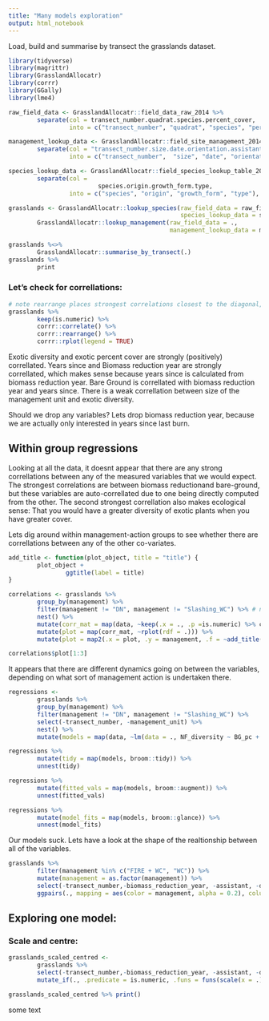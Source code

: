 ```yaml
---
title: "Many models exploration"
output: html_notebook
---
```


Load, build and summarise by transect the grasslands dataset. 

```r
library(tidyverse)
library(magrittr)
library(GrasslandAllocatr)
library(corrr)
library(GGally)
library(lme4)

raw_field_data <- GrasslandAllocatr::field_data_raw_2014 %>%
        separate(col = transect_number.quadrat.species.percent_cover, 
                 into = c("transect_number", "quadrat", "species", "percent_cover"), sep = ",")

management_lookup_data <- GrasslandAllocatr::field_site_management_2014 %>%
        separate(col = "transect_number.size.date.orientation.assistant.management.burn_season.years_since.biomass_reduction_year.management_unit",
                 into = c("transect_number",  "size", "date", "orientation", "assistant", "management", "burn_season", "years_since", "biomass_reduction_year", "management_unit"), sep = ",")

species_lookup_data <- GrasslandAllocatr::field_species_lookup_table_2014 %>%
        separate(col = 
                         species.origin.growth_form.type,
                 into = c("species", "origin", "growth_form", "type"), sep = ",")

grasslands <- GrasslandAllocatr::lookup_species(raw_field_data = raw_field_data,
                                                species_lookup_data = species_lookup_data) %>%
        GrasslandAllocatr::lookup_management(raw_field_data = .,
                                             management_lookup_data = management_lookup_data) %>% mutate(transect_number = as.double(transect_number),  quadrat = as.double(quadrat), percent_cover = as.double(percent_cover), size = as.double(size), years_since = as.double(years_since), biomass_reduction_year = as.double(biomass_reduction_year), management = as.factor(management), burn_season = as.factor(burn_season), management_unit = as.factor(management_unit), date = lubridate::as_date(date)) %>% tbl_df()

grasslands %<>% 
        GrasslandAllocatr::summarise_by_transect(.)
grasslands %>% 
        print
```

### Let's check for correllations:

```r
# note rearrange places strongest correlations closest to the diagonal, weakest are further away.
grasslands %>% 
        keep(is.numeric) %>% 
        corrr::correlate() %>% 
        corrr::rearrange() %>%
        corrr::rplot(legend = TRUE)
```

Exotic diversity and exotic percent cover are strongly (positively) correllated.
Years since and Biomass reduction year are strongly correllated, which makes sense because years since is calculated from biomass reduction year. Bare Ground is correllated with biomass reduction year and years since.
There is a weak correllation between size of the management unit and exotic diversity.

Should we drop any variables? Lets drop biomass reduction year, because we are actually only interested in years since last burn.

## Within group regressions

Looking at all the data, it doesnt appear that there are any strong correllations between any of the measured variables that we would expect. The strongest correlations are between biomass reductionand bare-ground, but these variables are auto-correllated due to one being directly computed from the other. The second strongest correllation also makes ecological sense: That you would have a greater diversity of exotic plants when you have greater cover. 

Lets dig around within management-action groups to see whether there are correllations between any of the other co-variates.

```r

add_title <- function(plot_object, title = "title") {
        plot_object +
                ggtitle(label = title)
}

correlations <- grasslands %>% 
        group_by(management) %>%
        filter(management != "DN", management != "Slashing_WC") %>% # not enough reps to generate corr mat
        nest() %>%
        mutate(corr_mat = map(data, ~keep(.x = ., .p =is.numeric) %>% corrr::correlate(.))) %>%
        mutate(plot = map(corr_mat, ~rplot(rdf = .))) %>%
        mutate(plot = map2(.x = plot, .y = management, .f = ~add_title(plot_object = .x, title = as.character(.y))))

correlations$plot[1:3]
```

It appears that there are different dynamics going on between the variables, depending on what sort of management action is undertaken there.

```r
regressions <-
        grasslands %>%
        group_by(management) %>%
        filter(management != "DN", management != "Slashing_WC") %>%
        select(-transect_number, -management_unit) %>%
        nest() %>%
        mutate(models = map(data, ~lm(data = ., NF_diversity ~ BG_pc + E_pc + E_diversity + years_since + size)))

regressions %>% 
        mutate(tidy = map(models, broom::tidy)) %>%
        unnest(tidy)

regressions %>% 
        mutate(fitted_vals = map(models, broom::augment)) %>% 
        unnest(fitted_vals)

regressions %>% 
        mutate(model_fits = map(models, broom::glance)) %>%
        unnest(model_fits)

```

Our models suck. Lets have a look at the shape of the realtionship between all of the variables.

```r
grasslands %>%
        filter(management %in% c("FIRE + WC", "WC")) %>%
        mutate(management = as.factor(management)) %>%
        select(-transect_number,-biomass_reduction_year, -assistant, -date, -orientation, -management_unit) %>%
        ggpairs(., mapping = aes(color = management, alpha = 0.2), columns = c("BG_pc", "E_pc", "NF_diversity", "E_diversity", "years_since", "size"))

```




## Exploring one model:

### Scale and centre:

```r
grasslands_scaled_centred <-
        grasslands %>%  
        select(-transect_number,-biomass_reduction_year, -assistant, -date, -orientation, -management_unit) %>%
        mutate_if(., .predicate = is.numeric, .funs = funs(scale(x = .)), center = TRUE, scale = TRUE)

grasslands_scaled_centred %>% print()
```
some text

















